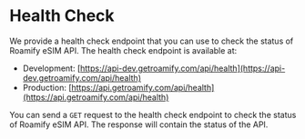 # Health Check
We provide a health check endpoint that you can use to check the status of Roamify eSIM API. The health check endpoint is available at:

 - Development: [https://api-dev.getroamify.com/api/health](https://api-dev.getroamify.com/api/health)
 - Production: [https://api.getroamify.com/api/health](https://api.getroamify.com/api/health)

You can send a `GET` request to the health check endpoint to check the status of Roamify eSIM API. The response will contain the status of the API.
